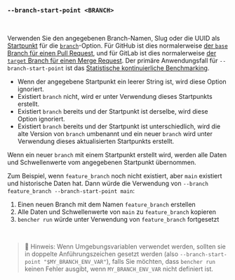 ### `--branch-start-point <BRANCH>`

<br />

Verwenden Sie den angegebenen Branch-Namen, Slug oder die UUID als [Startpunkt][start point] für die [`branch`](#--branch-branch)-Option.
Für GitHub ist dies normalerweise [der `base` Branch für einen Pull Request][github base],
und für GitLab ist dies normalerweise [der `target` Branch für einen Merge Request][gitlab target].
Der primäre Anwendungsfall für `--branch-start-point` ist das [Statistische kontinuierliche Benchmarking](/de/docs/how-to/track-benchmarks/#statistical-continuous-benchmarking).

- Wenn der angegebene Startpunkt ein leerer String ist, wird diese Option ignoriert.
- Existiert `branch` nicht, wird er unter Verwendung dieses Startpunkts erstellt.
- Existiert `branch` bereits und der Startpunkt ist derselbe, wird diese Option ignoriert.
- Existiert `branch` bereits und der Startpunkt ist unterschiedlich,
  wird die alte Version von `branch` umbenannt
  und ein neuer `branch` wird unter Verwendung dieses aktualisierten Startpunkts erstellt.

Wenn ein neuer `branch` mit einem Startpunkt erstellt wird,
werden alle Daten und Schwellenwerte vom angegebenen Startpunkt übernommen.

Zum Beispiel, wenn `feature_branch` noch nicht existiert, aber `main` existiert und historische Daten hat.
Dann würde die Verwendung von `--branch feature_branch --branch-start-point main`:
1. Einen neuen Branch mit dem Namen `feature_branch` erstellen
2. Alle Daten und Schwellenwerte von `main` zu `feature_branch` kopieren
3. `bencher run` würde unter Verwendung von `feature_branch` fortgesetzt

[github base]: https://docs.github.com/en/pull-requests/collaborating-with-pull-requests/proposing-changes-to-your-work-with-pull-requests/about-branches#working-with-branches
[gitlab target]: https://docs.gitlab.com/ee/user/project/merge_requests/creating_merge_requests.html#from-the-merge-request-list

[start point]: /de/docs/explanation/benchmarking/#start-point

<br />

> 🐰 Hinweis: Wenn Umgebungsvariablen verwendet werden, sollten sie in doppelte Anführungszeichen gesetzt werden (also `--branch-start-point "$MY_BRANCH_ENV_VAR"`),
> falls Sie möchten, dass `bencher run` keinen Fehler ausgibt, wenn `MY_BRANCH_ENV_VAR` nicht definiert ist.